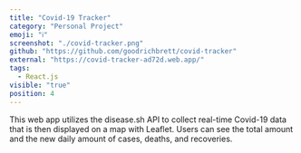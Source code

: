 ```yaml
---
title: "Covid-19 Tracker"
category: "Personal Project"
emoji: "ℹ"
screenshot: "./covid-tracker.png"
github: "https://github.com/goodrichbrett/covid-tracker"
external: "https://covid-tracker-ad72d.web.app/"
tags:
  - React.js
visible: "true"
position: 4
---
```


This web app utilizes the disease.sh API to collect real-time Covid-19 data that is then displayed on a map with Leaflet. Users can see the total amount and the new daily amount of cases, deaths, and recoveries.
